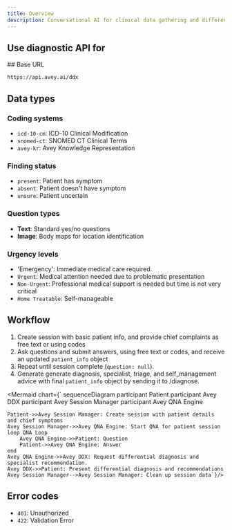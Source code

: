 ```yaml
---
title: Overview
description: Conversational AI for clinical data gathering and differential diagnosis generation
---
```


## Use diagnostic API for

<Cards>
  <Card
    title="Differential diagnosis"
    description="Get a list of medical conditions the patient is suffering from"
  />
  <Card
    title="Self management advice"
    description="Provides practical guidance to help individuals manage their symptoms safely at home"
  />
  <Card
    title="Triage recommendation"
    description="Suggests the appropriate level of care based on patient input."
  />
  <Card
    title="Specialist recommendation"
    description="Recommends the appropriate medical specialty to visit based on patient input."
  />

</Cards>
## Base URL

```
https://api.avey.ai/ddx
```

## Data types

### Coding systems

- `icd-10-cm`: ICD-10 Clinical Modification
- `snomed-ct`: SNOMED CT Clinical Terms
- `avey-kr`: Avey Knowledge Representation

### Finding status

- `present`: Patient has symptom
- `absent`: Patient doesn't have symptom
- `unsure`: Patient uncertain

### Question types

- **Text**: Standard yes/no questions
- **Image**: Body maps for location identification

### Urgency levels

- 'Emergency': Immediate medical care required.
- `Urgent`: Medical attention needed due to problematic presentation
- `Non-Urgent`: Professional medical support is needed but time is not very critical
- `Home Treatable`: Self-manageable

## Workflow

1. Create session with basic patient info, and provide chief complaints as free text or using codes
2. Ask questions and submit answers, using free text or codes, and receive an updated `patient_info` object
3. Repeat until session complete (`question: null`).
4. Generate generate diagnosis, specialist, triage, and self_management advice with final `patient_info` object by sending it to /diagnose.

<Mermaid chart={`
sequenceDiagram
    participant Patient
    participant Avey DDX
    participant Avey Session Manager
    participant Avey QNA Engine

    Patient->>Avey Session Manager: Create session with patient details and chief symptoms
    Avey Session Manager->>Avey QNA Engine: Start QNA for patient session
    loop QNA Loop
        Avey QNA Engine->>Patient: Question
        Patient->>Avey QNA Engine: Answer
    end
    Avey QNA Engine->>Avey DDX: Request differential diagnosis and specialist recommendation.
    Avey DDX->>Patient: Present differential diagnosis and recommendations
    Avey Session Manager-->Avey Session Manager: Clean up session data`}/>

## Error codes

- `401`: Unauthorized
- `422`: Validation Error
